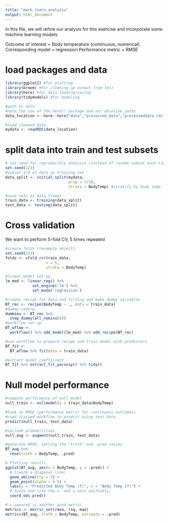 ```yaml
---
title: "mach_learn_analysis"
output: html_document
---
```


In this file, we will refine our analysis for this exercise and incorporate some machine learning models

Outcome of interest = Body temperature (continuous, numerical)
Corresponding model = regression
Performance metric = RMSE

# load packages and data
```r
library(ggplot2) #for plotting
library(broom) #for cleaning up output from lm()
library(here) #for data loading/saving
library(tidymodels) #for modeling

#path to data
#note the use of the here() package and not absolute paths
data_location <- here::here("data","processed_data","processeddata.rds")

#load cleaned data. 
mydata <- readRDS(data_location)
```

# split data into train and test subsets
```r
# set seed for reproducible analysis (instead of random subset each time)
set.seed(123)
#subset 3/4 of data as training set
data_split <- initial_split(mydata, 
                            prop = 7/10, 
                            strata = BodyTemp) #stratify by body temp for balanced outcome

#save sets as data frames
train_data <- training(data_split)
test_data <- testing(data_split)
```

# Cross validation
We want to perform 5-fold CV, 5 times repeated
```r
#create folds (resample object)
set.seed(123)
folds <- vfold_cv(train_data, 
                  v = 5, 
                  strata = BodyTemp)

#linear model set up
lm_mod <- linear_reg() %>% 
            set_engine('lm') %>% 
            set_mode('regression')

#create recipe for data and fitting and make dummy variables
BT_rec <- recipe(BodyTemp ~ ., data = train_data)
#dummy coding
dummies <- BT_rec %>% 
  step_dummy(all_nominal())
#workflow set up
BT_wflow <- 
  workflow() %>% add_model(lm_mod) %>% add_recipe(BT_rec)

#use workflow to prepare recipe and train model with predictors
BT_fit <- 
  BT_wflow %>% fit(data = train_data)

#extract model coefficient
BT_fit %>% extract_fit_parsnip() %>% tidy()
```

# Null model performance
```r
#compute performance of null model
null_train <- nullmodel(y = train_data$BodyTemp)

#look at RMSE (performance metric for continuous outcomes)
#used trained workflow to predict using test data
predict(null_train, test_data)

#include probabilities
null_aug <- augment(null_train, test_data)

#generate RMSE, setting the "truth" and .pred values
BT_aug %>%
  rmse(truth = BodyTemp, .pred)

# Plotting results
ggplot(BT_aug, aes(x = BodyTemp, y = .pred)) + 
  # Create a diagonal line:
  geom_abline(lty = 2) + 
  geom_point(alpha = 0.5) + 
  labs(y = "Predicted Body Temp (f)", x = "Body Temp (f)") +
  # Scale and size the x- and y-axis uniformly:
  coord_obs_pred()

# r-squared is another good metric
metrics <- metric_set(rmse, rsq, mae)
metrics(BT_aug, truth = BodyTemp, estimate = .pred)
```

